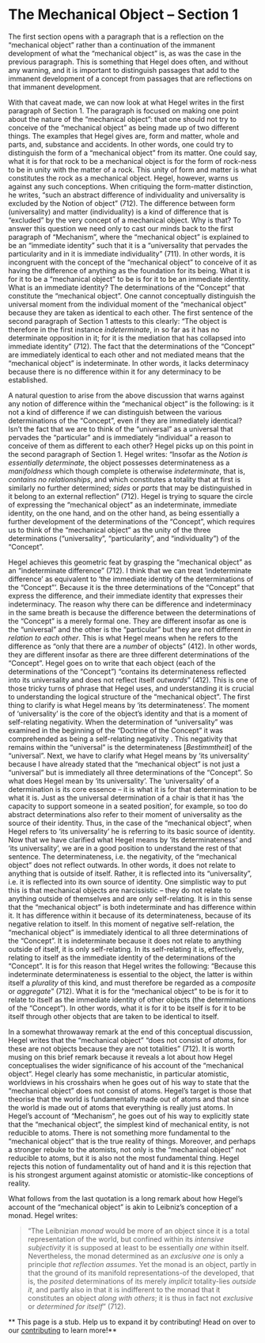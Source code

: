 # The Mechanical Object – Section 1


The first section opens with a paragraph that is a reflection on the “mechanical object” rather than a continuation of the immanent development of what the “mechanical object” is, as was the case in the previous paragraph. This is something that Hegel does often, and without any warning, and it is important to distinguish passages that add to the immanent development of a concept from passages that are reflections on that immanent development.  
	
With that caveat made, we can now look at what Hegel writes in the first paragraph of Section 1. The paragraph is focused on making one point about the nature of the “mechanical object”: that one should not try to conceive of the “mechanical object” as being made up of two different things. The examples that Hegel gives are, form and matter, whole and parts, and, substance and accidents. In other words, one could try to distinguish the form of a “mechanical object” from its matter. One could say, what it is for that rock to be a mechanical object is for the form of rock-ness to be in unity with the matter of a rock. This unity of form and matter is what constitutes the rock as a mechanical object. Hegel, however, warns us against any such conceptions. When critiquing the form-matter distinction, he writes, “such an abstract difference of individuality and universality is excluded by the Notion of object”  (712). The difference between form (universality) and matter (individuality) is a kind of difference that is “excluded” by the very concept of a mechanical object. Why is that? To answer this question we need only to cast our minds back to the first paragraph of “Mechanism”, where the “mechanical object” is explained to be an “immediate identity” such that it is a “universality that pervades the particularity and in it is immediate individuality” (711). In other words, it is incongruent with the concept of the “mechanical object” to conceive of it as having the difference of anything as the foundation for its being. What it is for it to be a “mechanical object” to be is for it to be an immediate identity. What is an immediate identity? The determinations of the “Concept” that constitute the “mechanical object”. One cannot conceptually distinguish the universal moment from the individual moment of the “mechanical object” because they are taken as identical to each other. The first sentence of the second paragraph of Section 1 attests to this clearly: “The object is therefore in the first instance *indeterminate*, in so far as it has no determinate opposition in it; for it is the mediation that has collapsed into immediate identity”  (712). The fact that the determinations of the “Concept” are immediately identical to each other and not mediated means that the “mechanical object” is indeterminate. In other words, it lacks determinacy because there is no difference within it for any determinacy to be established. 

A natural question to arise from the above discussion that warns against any notion of difference within the “mechanical object” is the following: is it not a kind of difference if we can distinguish between the various determinations of the “Concept”, even if they are immediately identical? Isn’t the fact that we are to think of the “universal” as a universal that pervades the “particular” and is immediately “individual” a reason to conceive of them as different to each other? Hegel picks up on this point in the second paragraph of Section 1. Hegel writes: “Insofar as the *Notion is essentially determinate*, the object possesses determinateness as a *manifoldness* which though complete is otherwise *indeterminate*, that is, *contains no relationships*, and which constitutes a totality that at first is similarly no further determined; *sides* or *parts* that may be distinguished in it belong to an external reflection”  (712). Hegel is trying to square the circle of expressing the “mechanical object” as an indeterminate, immediate identity, on the one hand, and on the other hand, as being essentially a further development of the determinations of the “Concept”, which requires us to think of the “mechanical object” as the unity of the three determinations (“universality”, “particularity”, and “individuality”) of the “Concept”. 

Hegel achieves this geometric feat by grasping the “mechanical object” as an “indeterminate difference”  (712). I think that we can treat ‘indeterminate difference’ as equivalent to ‘the immediate identity of the determinations of the “Concept”’. Because it is the three determinations of the “Concept” that express the difference, and their immediate identity that expresses their indeterminacy. The reason why there can be difference and indeterminacy in the same breath is because the difference between the determinations of the “Concept” is a merely formal one. They are different insofar as one is the “universal” and the other is the “particular” but they are not different *in relation to each other*. This is what Hegel means when he refers to the difference as “only that there are a *number* of objects”  (412). In other words, they are different insofar as there are three different determinations of the “Concept”. Hegel goes on to write that each object (each of the determinations of the “Concept”) “contains its determinateness reflected into its universality and does not reflect itself *outwards*”  (412). This is one of those tricky turns of phrase that Hegel uses, and understanding it is crucial to understanding the logical structure of the “mechanical object”. The first thing to clarify is what Hegel means by ‘its determinateness’. The moment of ‘universality’ is the core of the object’s identity and that is a moment of self-relating negativity. When the determination of “universality” was examined in the beginning of the “Doctrine of the Concept” it was comprehended as being a self-relating negativity . This negativity that remains within the “universal” is the determinateness [*Bestimmtheit*] of the “universal”. Next, we have to clarify what Hegel means by ‘its universality’ because I have already stated that the “mechanical object” is not just a “universal” but is immediately all three determinations of the “Concept”. So what does Hegel mean by ‘its universality’. The ‘universality’ of a determination is its core essence – it is what it is for that determination to be what it is. Just as the universal determination of a chair is that it has ‘the capacity to support someone in a seated position’, for example, so too do abstract determinations also refer to their moment of universality as the source of their identity. Thus, in the case of the “mechanical object”, when Hegel refers to ‘its universality’ he is referring to its basic source of identity. Now that we have clarified what Hegel means by ‘its determinateness’ and ‘its universality’, we are in a good position to understand the rest of that sentence. The determinateness, i.e. the negativity, of the “mechanical object” does not reflect outwards. In other words, it does not relate to anything that is outside of itself. Rather, it is reflected into its “universality”, i.e. it is reflected into its own source of identity. One simplistic way to put this is that mechanical objects are narcissistic – they do not relate to anything outside of themselves and are only self-relating. It is in this sense that the “mechanical object” is both indeterminate and has difference within it. It has difference within it because of its determinateness, because of its negative relation to itself. In this moment of negative self-relation, the “mechanical object” is immediately identical to all three determinations of the “Concept”. It is indeterminate because it does not relate to anything outside of itself, it is only self-relating. In its self-relating it is, effectively, relating to itself as the immediate identity of the determinations of the “Concept”. It is for this reason that Hegel writes the following: “Because this indeterminate determinateness is essential to the object, the latter is within itself a *plurality* of this kind, and must therefore be regarded as a *composite* or *aggregate*” (712).  What it is for the “mechanical object” to be is for it to relate to itself as the immediate identity of other objects (the determinations of the “Concept”). In other words, what it is for it to be itself is for it to be itself through other objects that are taken to be identical to itself. 

In a somewhat throwaway remark at the end of this conceptual discussion, Hegel writes that the “mechanical object” “does not consist of *atoms*, for these are not objects because they are not totalities” (712).  It is worth musing on this brief remark because it reveals a lot about how Hegel conceptualises the wider significance of his account of the “mechanical object”. Hegel clearly has some mechanistic, in particular atomistic, worldviews in his crosshairs when he goes out of his way to state that the “mechanical object” does not consist of atoms. Hegel’s target is those that theorise that the world is fundamentally made out of atoms and that since the world is made out of atoms that everything is really just atoms.  In Hegel’s account of “Mechanism”, he goes out of his way to explicitly state that the “mechanical object”, the simplest kind of mechanical entity, is not reducible to atoms. There is not something more fundamental to the “mechanical object” that is the true reality of things. Moreover, and perhaps a stronger rebuke to the atomists, not only is the “mechanical object” not reducible to atoms, but it is also not the most fundamental thing. Hegel rejects this notion of fundamentality out of hand and it is this rejection that is his strongest argument against atomistic or atomistic-like conceptions of reality.

What follows from the last quotation is a long remark about how Hegel’s account of the “mechanical object” is akin to Leibniz’s conception of a monad. Hegel writes:

>“The Leibnizian *monad* would be more of an object since it is a total representation of the world, but confined within its *intensive subjectivity* it is supposed at least to be essentially *one* within itself. Nevertheless, the monad determined as an *exclusive one* is only a principle *that reflection assumes*. Yet the monad is an object, partly in that the ground of its manifold representations-of the developed, that is, the *posited* determinations of its merely *implicit* totality-lies *outside it*, and partly also in that it is indifferent to the monad that it constitutes an object *along with others*; it is thus in fact not *exclusive* or *determined for itself*” (712).

** This page is a stub. Help us to expand it by contributing! Head on over to our [contributing](sphil/src/pages/contributing) to learn more!**
